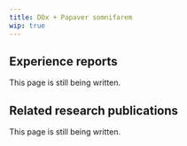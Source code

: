 ---
title: DOx + Papaver somnifarem
wip: true
---

## Experience reports

This page is still being written.

## Related research publications

This page is still being written.

